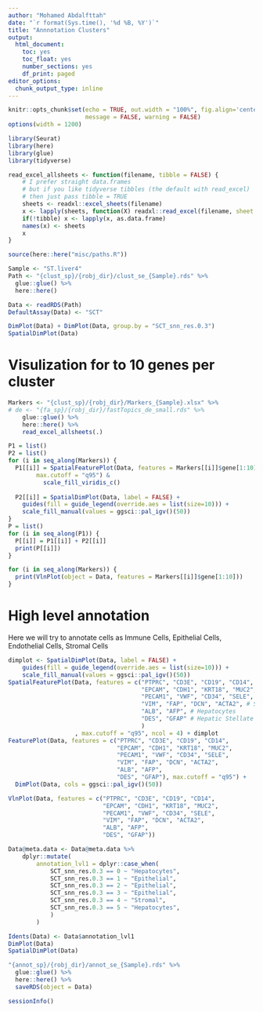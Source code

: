 ---
author: "Mohamed Abdalfttah"
date: "`r format(Sys.time(), '%d %B, %Y')`"
title: "Annnotation Clusters"
output:
  html_document:
    toc: yes
    toc_float: yes
    number_sections: yes
    df_print: paged
editor_options: 
  chunk_output_type: inline
---

```{r setup, include=FALSE}
knitr::opts_chunk$set(echo = TRUE, out.width = "100%", fig.align='center', 
                      message = FALSE, warning = FALSE)
options(width = 1200)
```

```{r}
library(Seurat)
library(here)
library(glue)
library(tidyverse)
```

```{r}
read_excel_allsheets <- function(filename, tibble = FALSE) {
    # I prefer straight data.frames
    # but if you like tidyverse tibbles (the default with read_excel)
    # then just pass tibble = TRUE
    sheets <- readxl::excel_sheets(filename)
    x <- lapply(sheets, function(X) readxl::read_excel(filename, sheet = X))
    if(!tibble) x <- lapply(x, as.data.frame)
    names(x) <- sheets
    x
}
```


```{r}
source(here::here("misc/paths.R"))

Sample <- "ST.liver4"
Path <- "{clust_sp}/{robj_dir}/clust_se_{Sample}.rds" %>%
  glue::glue() %>%
  here::here()
```

```{r, warning=FALSE, message=FALSE}
Data <- readRDS(Path)
DefaultAssay(Data) <- "SCT"
```

```{r}
DimPlot(Data) + DimPlot(Data, group.by = "SCT_snn_res.0.3")
SpatialDimPlot(Data)
```

# Visulization for to 10 genes per cluster

```{r}
Markers <- "{clust_sp}/{robj_dir}/Markers_{Sample}.xlsx" %>%
# de <- "{fa_sp}/{robj_dir}/fastTopics_de_small.rds" %>%
    glue::glue() %>%
    here::here() %>%
    read_excel_allsheets(.)
```

```{r, fig.width=20, fig.height=20}
P1 = list()
P2 = list()
for (i in seq_along(Markers)) {
  P1[[i]] = SpatialFeaturePlot(Data, features = Markers[[i]]$gene[1:10],alpha = c(0, 1), ncol = 4,
        max.cutoff = "q95") &
          scale_fill_viridis_c()
  
  P2[[i]] = SpatialDimPlot(Data, label = FALSE) + 
    guides(fill = guide_legend(override.aes = list(size=10))) + 
    scale_fill_manual(values = ggsci::pal_igv()(50))
}
P = list()
for (i in seq_along(P1)) {
  P[[i]] = P1[[i]] + P2[[i]]
  print(P[[i]])
}
```


```{r, fig.width=20, fig.height=15}
for (i in seq_along(Markers)) {
  print(VlnPlot(object = Data, features = Markers[[i]]$gene[1:10])) 
}
```

# High level annotation 
Here we will try to annotate cells as Immune Cells, Epithelial Cells, Endothelial Cells, Stromal Cells

```{r, fig.width=15, fig.height=20}
dimplot <- SpatialDimPlot(Data, label = FALSE) + 
    guides(fill = guide_legend(override.aes = list(size=10))) + 
    scale_fill_manual(values = ggsci::pal_igv()(50))
SpatialFeaturePlot(Data, features = c("PTPRC", "CD3E", "CD19", "CD14", # Immune Cells
                                      "EPCAM", "CDH1", "KRT18", "MUC2", # Epithilial Cells
                                      "PECAM1", "VWF", "CD34", "SELE", #Enothilial cells 
                                      "VIM", "FAP", "DCN", "ACTA2", # Stromal Cells
                                      "ALB", "AFP", # Hepatocytes
                                      "DES", "GFAP" # Hepatic Stellate 
                                      )
                   , max.cutoff = "q95", ncol = 4) + dimplot
FeaturePlot(Data, features = c("PTPRC", "CD3E", "CD19", "CD14",
                               "EPCAM", "CDH1", "KRT18", "MUC2",
                               "PECAM1", "VWF", "CD34", "SELE",
                               "VIM", "FAP", "DCN", "ACTA2",
                               "ALB", "AFP", 
                               "DES", "GFAP"), max.cutoff = "q95") +
  DimPlot(Data, cols = ggsci::pal_igv()(50))

VlnPlot(Data, features = c("PTPRC", "CD3E", "CD19", "CD14",
                           "EPCAM", "CDH1", "KRT18", "MUC2",
                           "PECAM1", "VWF", "CD34", "SELE",
                           "VIM", "FAP", "DCN", "ACTA2",
                           "ALB", "AFP", 
                           "DES", "GFAP"))

```

```{r}
Data@meta.data <- Data@meta.data %>%
    dplyr::mutate(
        annotation_lvl1 = dplyr::case_when(
            SCT_snn_res.0.3 == 0 ~ "Hepatocytes",
            SCT_snn_res.0.3 == 1 ~ "Epithelial",
            SCT_snn_res.0.3 == 2 ~ "Epithelial",
            SCT_snn_res.0.3 == 3 ~ "Epithelial",
            SCT_snn_res.0.3 == 4 ~ "Stromal",
            SCT_snn_res.0.3 == 5 ~ "Hepatocytes",
            )
        )
```

```{r}
Idents(Data) <- Data$annotation_lvl1
DimPlot(Data)
SpatialDimPlot(Data)
```

```{r}
"{annot_sp}/{robj_dir}/annot_se_{Sample}.rds" %>%
  glue::glue() %>%
  here::here() %>%
  saveRDS(object = Data)
```

```{r}
sessionInfo()
```

